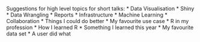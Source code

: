 Suggestions for high level topics for short talks:
* Data Visualisation
* Shiny
* Data Wrangling
* Reports
* Infrastructure
* Machine Learning
* Collaboration
* Things I could do better
* My favourite use case
* R in my profession
* How I learned R
* Something I learned this year
* My favourite data set
* A user did what
